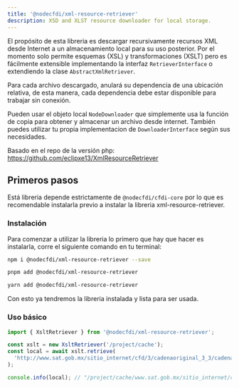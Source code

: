 ```yaml
---
title: '@nodecfdi/xml-resource-retriever'
description: XSD and XLST resource downloader for local storage.
---
```



El propósito de esta libreria es descargar recursivamente recursos XML desde Internet a un
almacenamiento local para su uso posterior. Por el momento solo permite esquemas (XSL) y
transformaciones (XSLT) pero es fácilmente extensible implementando la interfaz `RetrieverInterface`
o extendiendo la clase `AbstractXmlRetriever`.

Para cada archivo descargado, anulará su dependencia de una ubicación relativa, de esta manera, cada
dependencia debe estar disponible para trabajar sin conexión.

Pueden usar el objeto local `NodeDownloader` que simplemente usa la función de copia para obtener y
almacenar un archivo desde internet. También puedes utilizar tu propia implementacion de
`DownloaderInterface` según sus necesidades.

Basado en el repo de la versión php: https://github.com/eclipxe13/XmlResourceRetriever

## Primeros pasos

Está libreria depende estrictamente de `@nodecfdi/cfdi-core` por lo que es recomendable instalarla
previo a instalar la libreria xml-resource-retriever.

### Instalación

Para comenzar a utilizar la libreria lo primero que hay que hacer es instalarla, corre el siguiente
comando en tu terminal:

<Tabs syncKey="pkg">
<TabItem label="npm">

```sh
npm i @nodecfdi/xml-resource-retriever --save
```

</TabItem>
<TabItem label="pnpm">

```sh
pnpm add @nodecfdi/xml-resource-retriever
```

</TabItem>
<TabItem label="Yarn">

```sh
yarn add @nodecfdi/xml-resource-retriever
```

</TabItem>
</Tabs>

Con esto ya tendremos la libreria instalada y lista para ser usada.

### Uso básico

```ts
import { XsltRetriever } from '@nodecfdi/xml-resource-retriever';

const xslt = new XsltRetriever('/project/cache');
const local = await xslt.retrieve(
  'http://www.sat.gob.mx/sitio_internet/cfd/3/cadenaoriginal_3_3/cadenaoriginal_3_3.xslt',
);

console.info(local); // "/project/cache/www.sat.gob.mx/sitio_internet/cfd/3/cadenaoriginal_3_3/cadenaoriginal_3_3.xslt"
```

